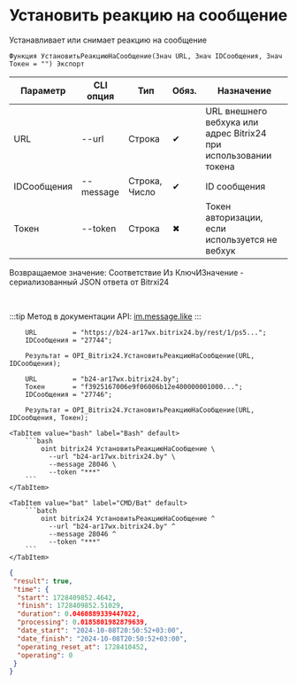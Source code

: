 ﻿---
sidebar_position: 3
---


# Установить реакцию на сообщение
 Устанавливает или снимает реакцию на сообщение



`Функция УстановитьРеакциюНаСообщение(Знач URL, Знач IDСообщения, Знач Токен = "") Экспорт`

  | Параметр | CLI опция | Тип | Обяз. | Назначение |
  |-|-|-|-|-|
  | URL | --url | Строка | &#x2714; | URL внешнего вебхука или адрес Bitrix24 при использовании токена |
  | IDСообщения | --message | Строка, Число | &#x2714; | ID сообщения |
  | Токен | --token | Строка | &#x2716; | Токен авторизации, если используется не вебхук |

  
  Возвращаемое значение:   Соответствие Из КлючИЗначение - сериализованный JSON ответа от Bitrxi24

<br/>

:::tip
Метод в документации API: [im.message.like](https://dev.1c-bitrix.ru/learning/course/?COURSE_ID=93&LESSON_ID=12121)
:::
<br/>


```bsl title="Пример использования для 1С:Предприятие/OneScript"
    URL         = "https://b24-ar17wx.bitrix24.by/rest/1/ps5...";
    IDСообщения = "27744";

    Результат = OPI_Bitrix24.УстановитьРеакциюНаСообщение(URL, IDСообщения);

    URL         = "b24-ar17wx.bitrix24.by";
    Токен       = "f3925167006e9f06006b12e400000001000...";
    IDСообщения = "27746";

    Результат = OPI_Bitrix24.УстановитьРеакциюНаСообщение(URL, IDСообщения, Токен);
```
    

 <Tabs>
  
    <TabItem value="bash" label="Bash" default>
        ```bash
            oint bitrix24 УстановитьРеакциюНаСообщение \
              --url "b24-ar17wx.bitrix24.by" \
              --message 28046 \
              --token "***"
        ```
    </TabItem>
  
    <TabItem value="bat" label="CMD/Bat" default>
        ```batch
            oint bitrix24 УстановитьРеакциюНаСообщение ^
              --url "b24-ar17wx.bitrix24.by" ^
              --message 28046 ^
              --token "***"
        ```
    </TabItem>
</Tabs>


```json title="Результат"
{
 "result": true,
 "time": {
  "start": 1728409852.4642,
  "finish": 1728409852.51029,
  "duration": 0.0460889339447022,
  "processing": 0.0185801982879639,
  "date_start": "2024-10-08T20:50:52+03:00",
  "date_finish": "2024-10-08T20:50:52+03:00",
  "operating_reset_at": 1728410452,
  "operating": 0
 }
}
```
